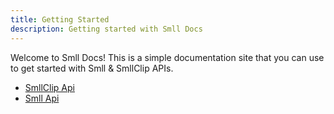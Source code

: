 ```yaml
---
title: Getting Started
description: Getting started with Smll Docs
---
```


Welcome to Smll Docs! This is a simple documentation site that you can use to get started with Smll & SmllClip APIs.

- [SmllClip Api](../smll-clip/index.mdx)
- [Smll Api](../smll/index.mdx)
